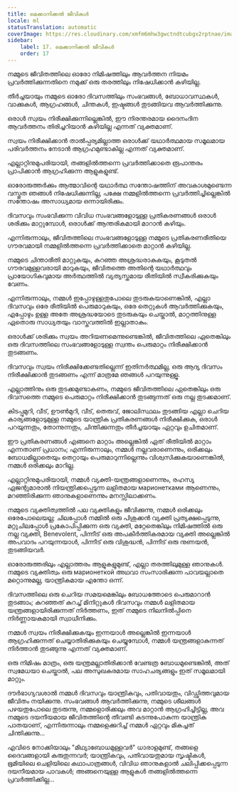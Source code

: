 ```yaml
---
title: മെക്കാനിക്കൽ ജീവികൾ
locale: ml
statusTranslation: automatic
coverImage: https://res.cloudinary.com/xmfm6mhw3gwctndtcubgx2rptnae/image/upload/v1740468922/small_cover_tratado_de_psicologia_revolucionaria_a4c0dca4e0.webp
sidebar:
    label: 17. മെക്കാനിക്കൽ ജീവികൾ
    order: 17
---
```

നമ്മുടെ ജീവിതത്തിലെ ഓരോ നിമിഷത്തിലും ആവർത്തന നിയമം പ്രവർത്തിക്കുന്നതിനെ നമുക്ക് ഒരു തരത്തിലും നിഷേധിക്കാൻ കഴിയില്ല.

തീർച്ചയായും നമ്മുടെ ഓരോ ദിവസത്തിലും സംഭവങ്ങൾ, ബോധാവസ്ഥകൾ, വാക്കുകൾ, ആഗ്രഹങ്ങൾ, ചിന്തകൾ, ഇഷ്ടങ്ങൾ തുടങ്ങിയവ ആവർത്തിക്കുന്നു.

ഒരാൾ സ്വയം നിരീക്ഷിക്കുന്നില്ലെങ്കിൽ, ഈ നിരന്തരമായ ദൈനംദിന ആവർത്തനം തിരിച്ചറിയാൻ കഴിയില്ല എന്നത് വ്യക്തമാണ്.

സ്വയം നിരീക്ഷിക്കാൻ താൽപ്പര്യമില്ലാത്ത ഒരാൾക്ക് യഥാർത്ഥമായ സമൂലമായ പരിവർത്തനം നേടാൻ ആഗ്രഹമുണ്ടാകില്ല എന്നത് വ്യക്തമാണ്.

എല്ലാറ്റിനുമുപരിയായി, തങ്ങളിൽത്തന്നെ പ്രവർത്തിക്കാതെ രൂപാന്തരം പ്രാപിക്കാൻ ആഗ്രഹിക്കുന്ന ആളുകളുണ്ട്.

ഓരോരുത്തർക്കും ആത്മാവിന്റെ യഥാർത്ഥ സന്തോഷത്തിന് അവകാശമുണ്ടെന്ന വസ്തുത ഞങ്ങൾ നിഷേധിക്കുന്നില്ല, പക്ഷേ നമ്മളിൽത്തന്നെ പ്രവർത്തിച്ചില്ലെങ്കിൽ സന്തോഷം അസാധ്യമായ ഒന്നായിരിക്കും.

ദിവസവും സംഭവിക്കുന്ന വിവിധ സംഭവങ്ങളോടുള്ള പ്രതികരണങ്ങൾ ഒരാൾ ശരിക്കും മാറ്റുമ്പോൾ, ഒരാൾക്ക് ആന്തരികമായി മാറാൻ കഴിയും.

എന്നിരുന്നാലും, ജീവിതത്തിലെ സംഭവങ്ങളോടുള്ള നമ്മുടെ പ്രതികരണരീതിയെ ഗൗരവമായി നമ്മളിൽത്തന്നെ പ്രവർത്തിക്കാതെ മാറ്റാൻ കഴിയില്ല.

നമ്മുടെ ചിന്താരീതി മാറ്റുകയും, കുറഞ്ഞ അശ്രദ്ധരാകുകയും, കൂടുതൽ ഗൗരവമുള്ളവരായി മാറുകയും, ജീവിതത്തെ അതിന്റെ യഥാർത്ഥവും പ്രായോഗികവുമായ അർത്ഥത്തിൽ വ്യത്യസ്തമായ രീതിയിൽ സ്വീകരിക്കുകയും വേണം.

എന്നിരുന്നാലും, നമ്മൾ ഇപ്പോഴുള്ളതുപോലെ തുടരുകയാണെങ്കിൽ, എല്ലാ ദിവസവും ഒരേ രീതിയിൽ പെരുമാറുകയും, ഒരേ തെറ്റുകൾ ആവർത്തിക്കുകയും, എപ്പോഴും ഉള്ള അതേ അശ്രദ്ധയോടെ തുടരുകയും ചെയ്താൽ, മാറ്റത്തിനുള്ള ഏതൊരു സാധ്യതയും വാസ്തവത്തിൽ ഇല്ലാതാകും.

ഒരാൾക്ക് ശരിക്കും സ്വയം അറിയണമെന്നുണ്ടെങ്കിൽ, ജീവിതത്തിലെ ഏതെങ്കിലും ഒരു ദിവസത്തിലെ സംഭവങ്ങളോടുള്ള സ്വന്തം പെരുമാറ്റം നിരീക്ഷിക്കാൻ തുടങ്ങണം.

ദിവസവും സ്വയം നിരീക്ഷിക്കേണ്ടതില്ലെന്ന് ഇതിനർത്ഥമില്ല, ഒരു ആദ്യ ദിവസം നിരീക്ഷിക്കാൻ തുടങ്ങണം എന്ന് മാത്രമേ ഞങ്ങൾ പറയുന്നുള്ളൂ.

എല്ലാത്തിനും ഒരു തുടക്കമുണ്ടാകണം, നമ്മുടെ ജീവിതത്തിലെ ഏതെങ്കിലും ഒരു ദിവസത്തെ നമ്മുടെ പെരുമാറ്റം നിരീക്ഷിക്കാൻ തുടങ്ങുന്നത് ഒരു നല്ല തുടക്കമാണ്.

കിടപ്പുമുറി, വീട്, ഊൺമുറി, വീട്, തെരുവ്, ജോലിസ്ഥലം തുടങ്ങിയ എല്ലാ ചെറിയ കാര്യങ്ങളോടുമുള്ള നമ്മുടെ യാന്ത്രിക പ്രതികരണങ്ങൾ നിരീക്ഷിക്കുക, ഒരാൾ പറയുന്നതും, തോന്നുന്നതും, ചിന്തിക്കുന്നതും തീർച്ചയായും ഏറ്റവും ഉചിതമാണ്.

ഈ പ്രതികരണങ്ങൾ എങ്ങനെ മാറ്റാം അല്ലെങ്കിൽ ഏത് രീതിയിൽ മാറ്റാം എന്നതാണ് പ്രധാനം; എന്നിരുന്നാലും, നമ്മൾ നല്ലവരാണെന്നും, ഒരിക്കലും ബോധമില്ലാതെയും തെറ്റായും പെരുമാറുന്നില്ലെന്നും വിശ്വസിക്കുകയാണെങ്കിൽ, നമ്മൾ ഒരിക്കലും മാറില്ല.

എല്ലാറ്റിനുമുപരിയായി, നമ്മൾ വ്യക്തി-യന്ത്രങ്ങളാണെന്നും, രഹസ്യ ഏജന്റുമാരാൽ നിയന്ത്രിക്കപ്പെടുന്ന ലളിതമായ марионетками ആണെന്നും, മറഞ്ഞിരിക്കുന്ന ഞാനുകളാണെന്നും മനസ്സിലാക്കണം.

നമ്മുടെ വ്യക്തിത്വത്തിൽ പല വ്യക്തികളും ജീവിക്കുന്നു, നമ്മൾ ഒരിക്കലും ഒരേപോലെയല്ല; ചിലപ്പോൾ നമ്മിൽ ഒരു പിശുക്കൻ വ്യക്തി പ്രത്യക്ഷപ്പെടുന്നു, മറ്റുചിലപ്പോൾ പ്രകോപിപ്പിക്കുന്ന ഒരു വ്യക്തി, മറ്റേതെങ്കിലും നിമിഷത്തിൽ ഒരു നല്ല വ്യക്തി, Benevolent, പിന്നീട് ഒരു അപകീർത്തികരമായ വ്യക്തി അല്ലെങ്കിൽ അപവാദം പറയുന്നയാൾ, പിന്നീട് ഒരു വിശുദ്ധൻ, പിന്നീട് ഒരു നുണയൻ, തുടങ്ങിയവർ.

ഓരോരുത്തരിലും എല്ലാത്തരം ആളുകളുമുണ്ട്, എല്ലാ തരത്തിലുമുള്ള ഞാനുകൾ. നമ്മുടെ വ്യക്തിത്വം ഒരു марионеткой അഥവാ സംസാരിക്കുന്ന പാവയല്ലാതെ മറ്റൊന്നുമല്ല, യാന്ത്രികമായ എന്തോ ഒന്ന്.

ദിവസത്തിലെ ഒരു ചെറിയ സമയമെങ്കിലും ബോധത്തോടെ പെരുമാറാൻ തുടങ്ങാം; കുറഞ്ഞത് കുറച്ച് മിനിറ്റുകൾ ദിവസവും നമ്മൾ ലളിതമായ യന്ത്രങ്ങളായിരിക്കുന്നത് നിർത്തണം, ഇത് നമ്മുടെ നിലനിൽപ്പിനെ നിർണ്ണായകമായി സ്വാധീനിക്കും.

നമ്മൾ സ്വയം നിരീക്ഷിക്കുകയും ഇന്നയാൾ അല്ലെങ്കിൽ ഇന്നയാൾ ആഗ്രഹിക്കുന്നത് ചെയ്യാതിരിക്കുകയും ചെയ്യുമ്പോൾ, നമ്മൾ യന്ത്രങ്ങളാകുന്നത് നിർത്താൻ തുടങ്ങുന്നു എന്നത് വ്യക്തമാണ്.

ഒരു നിമിഷം മാത്രം, ഒരു യന്ത്രമല്ലാതിരിക്കാൻ വേണ്ടത്ര ബോധമുണ്ടെങ്കിൽ, അത് സ്വമേധയാ ചെയ്താൽ, പല അസുഖകരമായ സാഹചര്യങ്ങളും ഇത് സമൂലമായി മാറ്റും.

ദൗർഭാഗ്യവശാൽ നമ്മൾ ദിവസവും യാന്ത്രികവും, പതിവായതും, വിഡ്ഢിത്തവുമായ ജീവിതം നയിക്കുന്നു. സംഭവങ്ങൾ ആവർത്തിക്കുന്നു, നമ്മുടെ ശീലങ്ങൾ പഴയതുപോലെ തുടരുന്നു, നമ്മളൊരിക്കലും അവ മാറ്റാൻ ആഗ്രഹിച്ചിട്ടില്ല, അവ നമ്മുടെ ദയനീയമായ ജീവിതത്തിന്റെ തീവണ്ടി കടന്നുപോകുന്ന യാന്ത്രിക പാതയാണ്, എന്നിരുന്നാലും നമ്മളെക്കുറിച്ച് നമ്മൾ ഏറ്റവും മികച്ചത് ചിന്തിക്കുന്നു...

എവിടെ നോക്കിയാലും "മിഥ്യാബോധമുള്ളവർ" ധാരാളമുണ്ട്, തങ്ങളെ ദൈവങ്ങളായി കരുതുന്നവർ; യാന്ത്രികവും, പതിവായതുമായ സൃഷ്ടികൾ, ഭൂമിയിലെ ചെളിയിലെ കഥാപാത്രങ്ങൾ, വിവിധ ഞാനുകളാൽ ചലിപ്പിക്കപ്പെടുന്ന ദയനീയമായ പാവകൾ; അങ്ങനെയുള്ള ആളുകൾ തങ്ങളിൽത്തന്നെ പ്രവർത്തിക്കില്ല...

